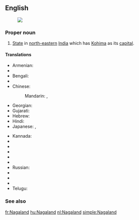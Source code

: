 ==English==
{{wikipedia}}
[[Image:Nagaland in India (disputed hatched).svg|thumb|]]
===Proper noun===
{{en-proper noun}}

# [[State]] in [[north-eastern]] [[India]] which has [[Kohima]] as its [[capital]].

====Translations====
{{trans-top|state}}
* Armenian: {{t-|hy|Նագալենդ|tr=Nagalend}}
* {{trreq|Assamese}}
* Bengali: {{t-|bn|নাগাল্যান্ড|sc=Beng}}
* {{trreq|Chhattisgarhi}}
* Chinese:
*: Mandarin: {{t|cmn|那加蘭邦|sc=Hani}},  {{t|cmn|那加兰邦|tr=Nàjiālán-bāng|sc=Hani}}
* Georgian: {{t-|ka|ნაგალენდი|sc=Geor}}
* Gujarati: {{t|gu|નાગાલેંડ|sc=Gujr}}
* Hebrew: {{t-|he|נאגאלנד}}
* Hindi: {{t-|hi|नागालैंड|tr=nāgālaiṇḍ}}
* Japanese: {{t-|ja|ナガランド州|tr=Nagarando-shū}},  {{t-|ja|ナガランド|tr=Nagarando}}
{{trans-mid}}
* Kannada: {{t|kn|ನಾಗಲ್ಯಂಡ್|sc=Knda}}
* {{trreq|Korean}}
* {{trreq|Malayalam}}
* {{trreq|Marathi}}
* {{trreq|Oriya}}
* {{trreq|Punjabi}}
* Russian: {{t-|ru|Нагаленд|m|tr=Nágalend, Nagalénd}}
* {{trreq|Santali}}
* {{trreq|Sikkimese}}
* {{trreq|Tamil}}
* Telugu: {{t+|te|నాగాలాండ్}}
{{trans-bottom}}

===See also===
{{list|en|states of India}}


[[fr:Nagaland]]
[[hu:Nagaland]]
[[nl:Nagaland]]
[[simple:Nagaland]]